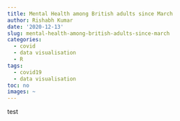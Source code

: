 ```yaml
---
title: Mental Health among British adults since March
author: Rishabh Kumar
date: '2020-12-13'
slug: mental-health-among-british-adults-since-march
categories:
  - covid
  - data visualisation
  - R
tags:
  - covid19
  - data visualisation
toc: no
images: ~
---
```


test 